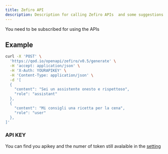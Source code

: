 ```yaml
---
title: Zefiro API
description: Description for calling Zefiro APIs  and some suggestions
---
```



<Callout>

You need to be subscribed for using the APIs

</Callout>

## Example

```bash
curl -X 'POST' \
  'https://qod.io/openapi/zefiro/v0.5/generate' \
  -H 'accept: application/json' \
  -H 'X-Auth: YOURAPIKEY' \
  -H 'Content-Type: application/json' \
  -d '[
  {
    "content": "Sei un assistente onesto e rispettoso",
    "role": "assistant"
  },
  {
    "content": "Mi consigli una ricetta per la cena",
    "role": "user"
  },
]'
```

### API KEY

You can find you apikey and the numer of token still avalaible in the [setting](/agents/settings) 